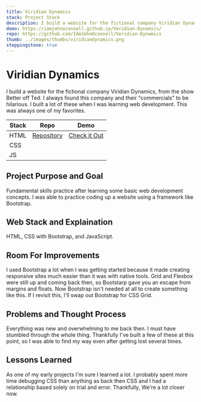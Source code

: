 ```yaml
---
title: Viridian Dynamics
stack: Project Stack
description: I build a website for the fictional company Viridian Dynamics, from the show Better off Ted.
demo: https://iamjohnoconnell.github.io/Veridian-Dynamics/
repo: https://github.com/IAmJohnOconnell/Veridian-Dynamics
thumb: ../images/thumbs/viridiandynamics.png
steppingstone: true
---
```



<ProjectHeader>

# Viridian Dynamics

I build a website for the fictional company Viridian Dynamics, from the show Better off Ted.
I always found this company and their "commercials" to be hilarious. I built a lot of these when I was learning web development. This was always one of my favorites.

| Stack | Repo                                                               | Demo                                                                 |
| ----- | ------------------------------------------------------------------ | -------------------------------------------------------------------- |
| HTML  | [Repository](https://github.com/IAmJohnOconnell/Veridian-Dynamics) | [Check it Out](https://iamjohnoconnell.github.io/Veridian-Dynamics/) |
| CSS   |                                                                    |                                                                      |
| JS    |                                                                    |                                                                      |

</ProjectHeader>

<ImgContainer>
	<GatsbyImage alt='IMAGE ALT TEXT' image={getImage(props.image)} />
</ImgContainer>

<ProjectDetailFlexContainer>

<ProjectSection>

## Project Purpose and Goal

Fundamental skills practice after learning some basic web development concepts. I was able to practice coding up a website using a framework like Bootstrap.

</ProjectSection>

<ProjectSection>

## Web Stack and Explaination

HTML, CSS with Bootstrap, and JavaScript.

</ProjectSection>

<ProjectSection>

## Room For Improvements

I used Bootstrap a lot when I was getting started because it made creating responsive sites much easier than it was with native tools. Grid and Flexbox were still up and coming back then, so Bootstarp gave you an escape from margins and floats. Now Bootstrap isn't needed at all to create something like this. If I revisit this, I'll swap out Bootstrap for CSS Grid.

</ProjectSection>

<ProjectSection>

## Problems and Thought Process

Everything was new and overwhelming to me back then. I must have stumbled through the whole thing. Thankfully I've built a few of these at this point, so I was able to find my way even after getting lost several times.

</ProjectSection>

</ProjectDetailFlexContainer>

<LessonsLearned>

## Lessons Learned

As one of my early projects I'm sure I learned a lot. I probably spent more time debugging CSS than anything as back then CSS and I had a relationship based solely on trial and error. Thankfully, We're a lot closer now.

</LessonsLearned>
